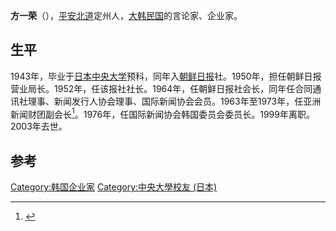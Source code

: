 '''方一荣'''（{{bd|1922年|11月26日|2003年|8月8日}}），[[平安北道|平安北道]]定州人，[[大韩民国|大韩民国]]的言论家、企业家。

== 生平 ==
1943年，毕业于[[日本中央大学|日本中央大学]]预科，同年入[[朝鲜日报|朝鲜日报]]社。1950年，担任朝鲜日报营业局长。1952年，任该报社社长。1964年，任朝鲜日报社会长，同年任合同通讯社理事、新闻发行人协会理事、国际新闻协会会员。1963年至1973年，任亚洲新闻财团副会长<ref>{{cite book|authors=南朝鲜人物资料|editor=中共中央对外联络部二局|title=南朝鲜人物资料|date=1981年11月|publisher=中共中央对外联络部二局|pages=52|accessdate=2016-05-13}}</ref>。1976年，任国际新闻协会韩国委员会委员长。1999年离职。2003年去世。

==参考==
{{reflist}}

[[Category:韩国企业家|Category:韩国企业家]]
[[Category:中央大學校友_(日本)|Category:中央大學校友 (日本)]]